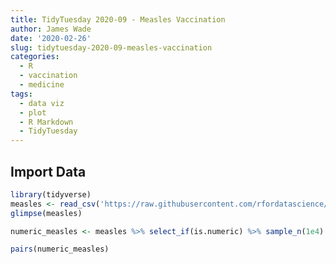 ```yaml
---
title: TidyTuesday 2020-09 - Measles Vaccination
author: James Wade
date: '2020-02-26'
slug: tidytuesday-2020-09-measles-vaccination
categories:
  - R
  - vaccination
  - medicine
tags:
  - data viz
  - plot
  - R Markdown
  - TidyTuesday
---
```


## Import Data

```r
library(tidyverse)
measles <- read_csv('https://raw.githubusercontent.com/rfordatascience/tidytuesday/master/data/2020/2020-02-25/measles.csv')
glimpse(measles)

numeric_measles <- measles %>% select_if(is.numeric) %>% sample_n(1e4)

pairs(numeric_measles)
```

